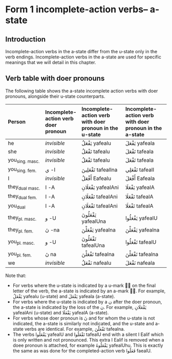 # Form 1 incomplete-action verbs-- a-state

## Introduction

Incomplete-action verbs in the a-state differ from the u-state only in the verb endings. Incomplete-action verbs in the a-state are used for specific meanings that we will detail in this chapter.

## Verb table with doer pronouns

The following table shows the a-state incomplete action verbs with doer pronouns, alongside their u-state counterparts.

|Person|Incomplete-action verb doer pronoun|Incomplete-action verb with doer pronoun in the u-state|Incomplete-action verb with doer pronoun in the a-state|
|:---|:--|:----|:----|
| he                |_invisible_           |[يَفْعَلُ]{.ar}   [yafealu]{.trn}   |[يَفْعَلَ]{.ar}   [yafeala]{.trn}   
| she               |_invisible_           |[تَفْعَلُ]{.ar}   [tafealu]{.trn}   |[تَفْعَلَ]{.ar}   [tafeala]{.trn}   
| you~sing.\ masc.~ |_invisible_           |[تَفْعَلُ]{.ar}   [tafealu]{.trn}   |[تَفْعَلَ]{.ar}   [tafeala]{.trn}   
| you~sing.\ fem.~  |[ي]{.ar} [-I]{.trn}   |[تَفْعَلِينَ]{.ar} [tafealIna]{.trn} |[تَفْعَلِي]{.ar} [tafealI]{.trn} 
| I                 |_invisible_           |[أَفْعَلُ]{.ar}   [Eafealu]{.trn}   |[أَفْعَلَ]{.ar}   [Eafeala]{.trn}   
| they~dual\ masc.~ |[ا]{.ar} [-A]{.trn}   |[يَفْعَلَانِ]{.ar} [yafealAni]{.trn} |[يَفْعَلَا]{.ar} [yafealA]{.trn} 
| they~dual\ fem.~  |[ا]{.ar} [-A]{.trn}   |[تَفْعَلَانِ]{.ar} [tafealAni]{.trn} |[تَفْعَلَا]{.ar} [tafealA]{.trn} 
| you~dual~         |[ا]{.ar} [-A]{.trn}   |[تَفْعَلَانِ]{.ar} [tafealAni]{.trn} |[تَفْعَلَا]{.ar} [tafealA]{.trn} 
| they~pl.\ masc.~  |[و]{.ar} [-U]{.trn}   |[يَفْعَلُونَ]{.ar} [yafealUna]{.trn} |[يَفْعَلُوا]{.ar} [yafealU]{.trn} 
| they~pl.\ fem.~   |[نَ]{.ar} [-na]{.trn}  |[يَفْعَلْنَ]{.ar}  [yafealna]{.trn}  |[يَفْعَلْنَ]{.ar}  [yafealna]{.trn}  
| you~pl.\ masc.~   |[و]{.ar} [-U]{.trn}   |[تَفْعَلُونَ]{.ar} [tafealUna]{.trn} |[تَفْعَلُوا]{.ar} [tafealU]{.trn} 
| you~pl.\ fem.~    |[نَ]{.ar} [na]{.trn}   |[تَفْعَلْنَ]{.ar}  [tafealna]{.trn}  |[تَفْعَلْنَ]{.ar}  [tafealna]{.trn}  
| we                |_invisible_           |[نَفْعَلُ]{.ar}   [nafealu]{.trn}   |[نَفْعَلَ]{.ar}   [nafeala]{.trn}   

Note that:

+ For verbs where the u-state is indicated by a [u]{.trn}-mark [◌ُ]{.ar} on the final letter of the verb, the a-state is indicated by an [a]{.trn}-mark [◌َ]{.ar}. For example, [يَفْعَلُ]{.ar} [yafealu]{.trn} (u-state) and [يَفْعَلَ]{.ar} [yafeala]{.trn} (a-state).
+ For verbs where the u-state is indicated by a [ن]{.ar} after the doer pronoun, the a-state is indicated by the loss of the [ن]{.ar}. For example, [يَفْعَلَانِ]{.ar} [yafealAni]{.trn} (u-state) and [يَفْعَلَا]{.ar} [yafealA]{.trn} (a-state).
+ For verbs whose doer pronoun is [نَ]{.ar} and for whom the u-state is not indicated, the a-state is similarly not indicated, and the u-state and a-state verbs are identical. For example, [تَفْعَلْنَ]{.ar} [tafealna]{.trn}.
+ The verbs [يَفْعَلُوا]{.ar} [yafealU]{.trn} and [تَفْعَلُوا]{.ar} [tafealU]{.trn} end with a silent [ا]{.ar} [Ealif]{.trn} which is only written and not pronounced. This extra [ا]{.ar} [Ealif]{.trn} is removed when a doee pronoun is attached, for example [يَفْعَلُوهُ]{.ar} [yafealUhu]{.trn}. This is exactly the same as was done for the completed-action verb [فَعَلُوا]{.ar} [faealU]{.trn}.

